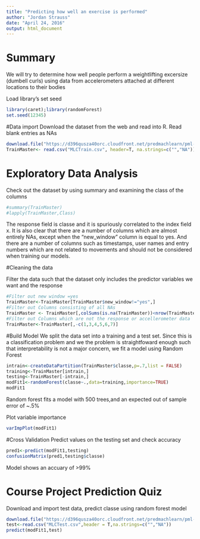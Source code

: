 ---
title: "Predicting how well an exercise is performed"
author: "Jordan Strauss"
date: "April 24, 2016"
output: html_document
---


# Summary
We will try to determine how well people perform a weightlifting excersize (dumbell curls) using data from accelerometers attached at different locations to their bodies


Load library's set seed
```{r}
library(caret);library(randomForest)
set.seed(12345)
```

#Data import
Download the dataset from the web and read into R.  Read blank entries as NAs
```{r}
download.file("https://d396qusza40orc.cloudfront.net/predmachlearn/pml-training.csv", "MLCTrain.csv")          
TrainMaster<- read.csv("MLCTrain.csv", header=T, na.strings=c("","NA"))
```

# Exploratory Data Analysis

Check out the dataset by using summary and examining the class of the columns


```{r}
#summary(TrainMaster)
#lapply(TrainMaster,Class)
```

The response field is classe and it is spuriously correlated to the index field x.  It is also clear that there are a number of columns which are almost entirely NAs, except when the "new_window" column is equal to yes.  And there are a number of columns such as timestamps, user names and entry numbers which are not related to movements and should not be considered when training our models.  

#Cleaning the data

Filter the data such that the dataset only includes the predictor variables we want and the response

```{r}

#Filter out new window =yes
TrainMaster<-TrainMaster[TrainMaster$new_window!="yes",]
#Filter out Columns consisting of all NAs
TrainMaster <- TrainMaster[,colSums(is.na(TrainMaster))<nrow(TrainMaster)]
#Filter out Columns which are not the response or accellerometer data
TrainMaster<-TrainMaster[,-c(1,3,4,5,6,7)]
```


#Build Model
We split the data set into a training and a test set.  Since this is a classification problem and we the problem is straightfoward enough such that interpretability is not a major concern, we fit a model using Random Forest
```{r}
intrain<-createDataPartition(TrainMaster$classe,p=.7,list = FALSE)
training<-TrainMaster[intrain,]
testing<-TrainMaster[-intrain,]
modFit1<-randomForest(classe~.,data=training,importance=TRUE)
modFit1
```

Random forest fits a model with 500 trees,and an expected out of sample error of ~.5%

Plot variable importance
```{r}
varImpPlot(modFit1)
```


#Cross Validation
Predict values on the testing set and check accuracy
```{r}
pred1<-predict(modFit1,testing)
confusionMatrix(pred1,testing$classe)
```

Model shows an accuary of >99%

# Course Project Prediction Quiz

Download and import test data, predict classe using random forest model

```{r}
download.file("https://d396qusza40orc.cloudfront.net/predmachlearn/pml-testing.csv", "MLCTest.csv")          
test<-read.csv("MLCTest.csv",header = T,na.strings=c("","NA"))
predict(modFit1,test)
```
